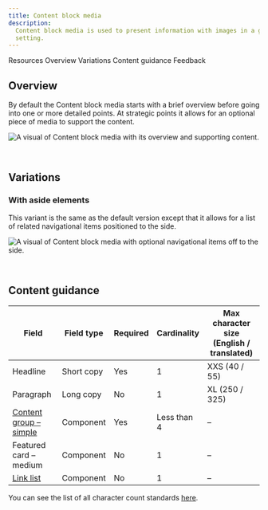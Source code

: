 ```yaml
---
title: Content block media
description:
  Content block media is used to present information with images in a group
  setting.
---
```



<ComponentDescription name="Content block media" type="layout" />

<AnchorLinks>

<AnchorLink>Resources</AnchorLink>
<AnchorLink>Overview</AnchorLink>
<AnchorLink>Variations</AnchorLink>
<AnchorLink>Content guidance</AnchorLink>
<AnchorLink>Feedback</AnchorLink>

</AnchorLinks>

<ResourceLinks name="Content block media" type="layout" />

## Overview

By default the Content block media starts with a brief overview before going
into one or more detailed points. At strategic points it allows for an optional
piece of media to support the content.

![A visual of Content block media with its overview and supporting content.](../../images/pattern/content-block-media/content-block-with-media.jpg)

<br />

## Variations

### With aside elements

This variant is the same as the default version except that it allows for a list
of related navigational items positioned to the side.

![A visual of Content block media with optional navigational items off to the side.](../../images/pattern/content-block-media/content-block-with-media-with-aside-elements.jpg)

<br />

## Content guidance

| Field                                                                                          | Field type | Required | Cardinality | Max character size (English / translated) |
| ---------------------------------------------------------------------------------------------- | ---------- | -------- | ----------- | ----------------------------------------- |
| Headline                                                                                       | Short copy | Yes      | 1           | XXS (40 / 55)                             |
| Paragraph                                                                                      | Long copy  | No       | 1           | XL (250 / 325)                            |
| [Content group – simple](https://www.ibm.com/standards/carbon/components/content-group-simple) | Component  | Yes      | Less than 4 | –                                         |
| Featured card – medium                                                                         | Component  | No       | 1           | –                                         |
| [Link list](https://www.ibm.com/standards/carbon/components/link-list)                         | Component  | No       | 1           | –                                         |

You can see the list of all character count standards
<a href="https://github.com/carbon-design-system/carbon-for-ibm-dotcom-website/wiki/Character-count-standards" target="_blank" rel="noreferrer">here</a>.

<ComponentFooter name="Content block media" type="layout" />

